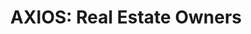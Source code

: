 ---
title: "AXIOS: Real Estate Owners"
publishedAt: "2024-04-08"
images:
  - "/images/projects/project-01/cover-riz-1.png"
  - "/images/projects/project-01/cover-riz-2.png"
  - "/images/projects/project-01/cover-riz-3.png"
  - "/images/projects/project-01/cover-riz-4.png"
---